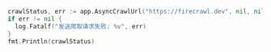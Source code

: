 ```go Go
crawlStatus, err := app.AsyncCrawlUrl("https://firecrawl.dev", nil, nil)
if err != nil {
  log.Fatalf("发送爬取请求失败: %v", err)
}
fmt.Println(crawlStatus) 
```